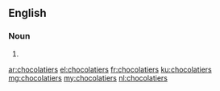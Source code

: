 ==English==

===Noun===
{{head|en|plural}}

# {{plural of|chocolatier|lang=en}}

[[ar:chocolatiers]]
[[el:chocolatiers]]
[[fr:chocolatiers]]
[[ku:chocolatiers]]
[[mg:chocolatiers]]
[[my:chocolatiers]]
[[nl:chocolatiers]]